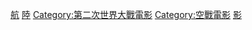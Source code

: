 [[Category:美國陸軍題材電影|航]]
[[Category:美國空軍題材電影|陸]]
[[Category:第二次世界大戰電影|Category:第二次世界大戰電影]]
[[Category:空戰電影|Category:空戰電影]]
[[Category:美國陸軍航空軍|影]]